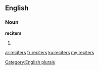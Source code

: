 ==English==

===Noun===
'''reciters'''

# {{plural of|reciter}}

[[Category:English plurals]]

[[ar:reciters]]
[[fr:reciters]]
[[ku:reciters]]
[[my:reciters]]